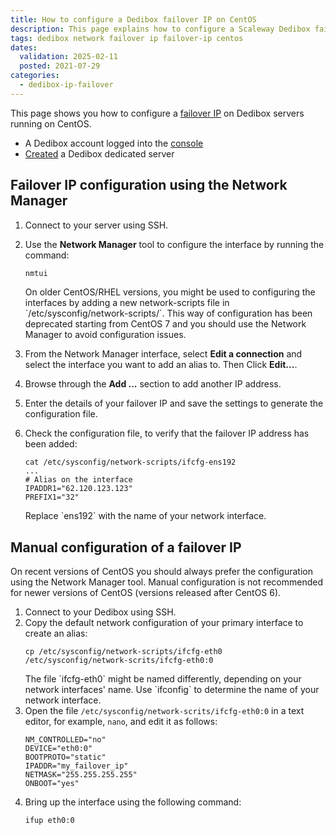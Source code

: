 ```yaml
---
title: How to configure a Dedibox failover IP on CentOS
description: This page explains how to configure a Scaleway Dedibox failover IP on CentOS.
tags: dedibox network failover ip failover-ip centos
dates:
  validation: 2025-02-11
  posted: 2021-07-29
categories:
  - dedibox-ip-failover
---
```



This page shows you how to configure a [failover IP](/dedibox-ip-failover/concepts/#failover-ips) on Dedibox servers running on CentOS.

<Requirements />

- A Dedibox account logged into the [console](https://console.online.net)
- [Created](/dedibox/how-to/order-a-server/) a Dedibox dedicated server

## Failover IP configuration using the Network Manager

1. Connect to your server using SSH.
2. Use the **Network Manager** tool to configure the interface by running the command:
    ```sh 
    nmtui
    ```

    <Message type="note">
      On older CentOS/RHEL versions, you might be used to configuring the interfaces by adding a new network-scripts file in `/etc/sysconfig/network-scripts/`. This way of configuration has been deprecated starting from CentOS 7 and you should use the Network Manager to avoid configuration issues.
    </Message>
3. From the Network Manager interface, select **Edit a connection** and select the interface you want to add an alias to. Then Click **Edit...**.
4. Browse through the **Add ...** section to add another IP address.
5. Enter the details of your failover IP and save the settings to generate the configuration file.
6. Check the configuration file, to verify that the failover IP address has been added:
    ```
    cat /etc/sysconfig/network-scripts/ifcfg-ens192
    ...
    # Alias on the interface
    IPADDR1="62.120.123.123"
    PREFIX1="32"
    ```

    <Message type="note">
      Replace `ens192` with the name of your network interface.
    </Message>

## Manual configuration of a failover IP

<Message type="note">
  On recent versions of CentOS you should always prefer the configuration using the Network Manager tool. Manual configuration is not recommended for newer versions of CentOS (versions released after CentOS 6).
</Message>

1. Connect to your Dedibox using SSH.
2. Copy the default network configuration of your primary interface to create an alias:
    ```
    cp /etc/sysconfig/network-scripts/ifcfg-eth0 /etc/sysconfig/network-scrits/ifcfg-eth0:0
    ```
    <Message type="note">
      The file `ifcfg-eth0` might be named differently, depending on your network interfaces' name. Use `ifconfig` to determine the name of your network interface.
    </Message>
3. Open the file `/etc/sysconfig/network-scrits/ifcfg-eth0:0` in a text editor, for example, `nano`, and edit it as follows:
    ```
    NM_CONTROLLED="no"
    DEVICE="eth0:0"
    BOOTPROTO="static"
    IPADDR="my_failover_ip"
    NETMASK="255.255.255.255"
    ONBOOT="yes"
    ```
4. Bring up the interface using the following command:
    ```
    ifup eth0:0
    ```
